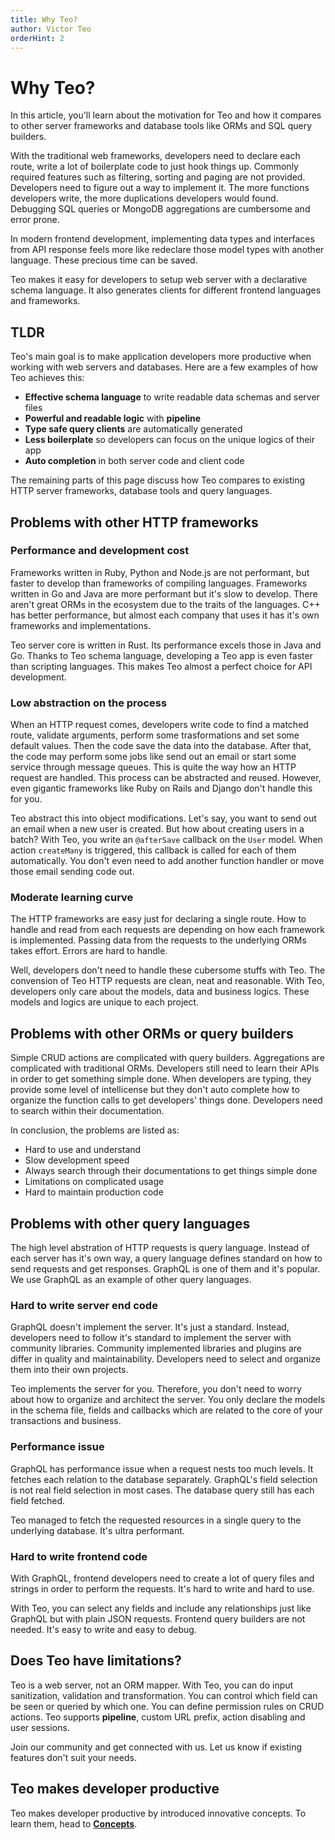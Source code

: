 ```yaml
---
title: Why Teo?
author: Victor Teo
orderHint: 2
---
```



# Why Teo?

In this article, you'll learn about the motivation for Teo and how it compares 
to other server frameworks and database tools like ORMs and SQL query builders.

With the traditional web frameworks, developers need to declare each route,
write a lot of boilerplate code to just hook things up. Commonly required
features such as filtering, sorting and paging are not provided. Developers
need to figure out a way to implement it. The more functions developers write,
the more duplications developers would found. Debugging SQL queries or MongoDB
aggregations are cumbersome and error prone.

In modern frontend development, implementing data types and interfaces from
API response feels more like redeclare those model types with another language.
These precious time can be saved.

Teo makes it easy for developers to setup web server with a declarative
schema language. It also generates clients for different frontend languages and
frameworks.

## TLDR
Teo's main goal is to make application developers more productive when working
with web servers and databases. Here are a few examples of how Teo achieves
this:

- **Effective schema language** to write readable data schemas and server files
- **Powerful and readable logic** with **pipeline**
- **Type safe query clients** are automatically generated
- **Less boilerplate** so developers can focus on the unique logics of their app
- **Auto completion** in both server code and client code

The remaining parts of this page discuss how Teo compares to existing HTTP
server frameworks, database tools and query languages.

## Problems with other HTTP frameworks

### Performance and development cost

Frameworks written in Ruby, Python and Node.js are not performant, but faster
to develop than frameworks of compiling languages. Frameworks written in Go
and Java are more performant but it's slow to develop. There aren't great ORMs
in the ecosystem due to the traits of the languages. C++ has better
performance, but almost each company that uses it has it's own frameworks and
implementations.

Teo server core is written in Rust. Its performance excels those in Java and
Go. Thanks to Teo schema language, developing a Teo app is even faster than
scripting languages. This makes Teo almost a perfect choice for API 
development.

### Low abstraction on the process

When an HTTP request comes, developers write code to find a matched route, 
validate arguments, perform some trasformations and set some default values. 
Then the code save the data into the database. After that, the code may perform 
some jobs like send out an email or start some service through message queues. 
This is quite the way how an HTTP request are handled. This process can be 
abstracted and reused. However, even gigantic frameworks like Ruby on Rails and 
Django don't handle this for you.

Teo abstract this into object modifications. Let's say, you want to send out an
email when a new user is created. But how about creating users in a batch? With
Teo, you write an `@afterSave` callback on the `User` model. When action
`createMany` is triggered, this callback is called for each of them
automatically. You don't even need to add another function handler or move
those email sending code out.

### Moderate learning curve

The HTTP frameworks are easy just for declaring a single route. How to handle
and read from each requests are depending on how each framework is implemented.
Passing data from the requests to the underlying ORMs takes effort. Errors are
hard to handle.

Well, developers don't need to handle these cubersome stuffs with Teo. The
convension of Teo HTTP requests are clean, neat and reasonable. With Teo,
developers only care about the models, data and business logics. These models
and logics are unique to each project.

## Problems with other ORMs or query builders

Simple CRUD actions are complicated with query builders. Aggregations are
complicated with traditional ORMs. Developers still need to learn their APIs in
order to get something simple done. When developers are typing, they provide
some level of intellicense but they don't auto complete how to organize the
function calls to get developers' things done. Developers need to search within
their documentation.

In conclusion, the problems are listed as:
- Hard to use and understand
- Slow development speed
- Always search through their documentations to get things simple done
- Limitations on complicated usage
- Hard to maintain production code

## Problems with other query languages

The high level abstration of HTTP requests is query language. Instead of each
server has it's own way, a query language defines standard on how to send
requests and get responses. GraphQL is one of them and it's popular. We use
GraphQL as an example of other query languages.

### Hard to write server end code

GraphQL doesn't implement the server. It's just a standard. Instead, developers
need to follow it's standard to implement the server with community libraries.
Community implemented libraries and plugins are differ in quality and
maintainability. Developers need to select and organize them into their own
projects.

Teo implements the server for you. Therefore, you don't need to worry about
how to organize and architect the server. You only declare the models in the
schema file, fields and callbacks which are related to the core of your
transactions and business.

### Performance issue

GraphQL has performance issue when a request nests too much levels. It fetches
each relation to the database separately. GraphQL's field selection is not
real field selection in most cases. The database query still has each field
fetched.

Teo managed to fetch the requested resources in a single query to the
underlying database. It's ultra performant.

### Hard to write frontend code

With GraphQL, frontend developers need to create a lot of query files and
strings in order to perform the requests. It's hard to write and hard to use.

With Teo, you can select any fields and include any relationships just like
GraphQL but with plain JSON requests. Frontend query builders are not needed.
It's easy to write and easy to debug.

## Does Teo have limitations?

Teo is a web server, not an ORM mapper. With Teo, you can do input
sanitization, validation and transformation. You can control which field can be
seen or queried by which one. You can define permission rules on CRUD actions.
Teo supports **pipeline**, custom URL prefix, action disabling and user
sessions.

Join our community and get connected with us. Let us know if existing features
don't suit your needs.

## Teo makes developer productive

Teo makes developer productive by introduced innovative concepts. To learn
them, head to [**Concepts**](/concepts).

<PrevNext />